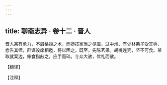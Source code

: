 ```yaml
---
---
---
```

title: 聊斋志异 · 卷十二 · 晋人
---

晋人某有勇力，不屑格拒之术，而搏技家当之尽靡。过中州，有少林弟子受其辱，忿告其师，群谋设席相邀，将以困之。既至，先陈茗果。胡桃连壳，坚不可食。某取就案边，伸食指敲之，应手而碎。寺众大骇，优礼而散。

【翻译】

【注释】

